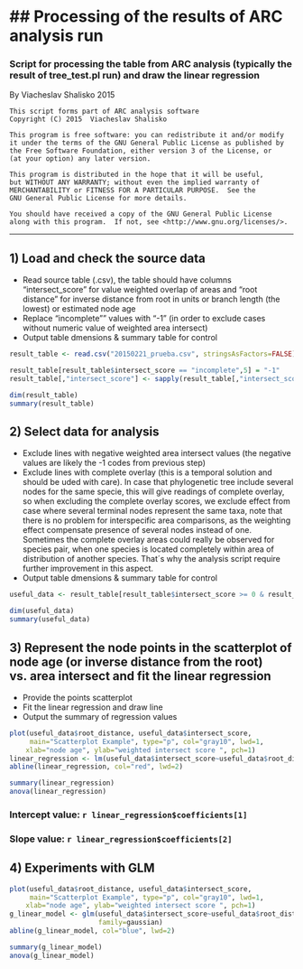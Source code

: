## Processing of the results of ARC analysis run
========================================================

### Script for processing the table from ARC analysis (typically the result of tree_test.pl run) and draw the linear regression

By Viacheslav Shalisko 2015

    This script forms part of ARC analysis software
    Copyright (C) 2015  Viacheslav Shalisko

    This program is free software: you can redistribute it and/or modify
    it under the terms of the GNU General Public License as published by
    the Free Software Foundation, either version 3 of the License, or
    (at your option) any later version.

    This program is distributed in the hope that it will be useful,
    but WITHOUT ANY WARRANTY; without even the implied warranty of
    MERCHANTABILITY or FITNESS FOR A PARTICULAR PURPOSE.  See the
    GNU General Public License for more details.

    You should have received a copy of the GNU General Public License
    along with this program.  If not, see <http://www.gnu.org/licenses/>.
    
-------------------

## 1) Load and check the source data

* Read source table (.csv), the table should have columns "intersect_score" for value weighted overlap of areas and "root distance" for inverse distance from root in units or branch length (the lowest) or estimated node age
* Replace "incomplete"" values with "-1" (in order to exclude cases without numeric value of weighted area intersect)
* Output table dmensions & summary table for control

```r
result_table <- read.csv("20150221_prueba.csv", stringsAsFactors=FALSE)

result_table[result_table$intersect_score == "incomplete",5] = "-1" 
result_table[,"intersect_score"] <- sapply(result_table[,"intersect_score"], as.numeric)

dim(result_table)
summary(result_table)
```

## 2) Select data for analysis

* Exclude lines with negative weighted area intersect values (the negative values are likely the -1 codes from previous step)
* Exclude lines with complete overlay (this is a temporal solution and should be uded with care). In case that phylogenetic tree include several nodes for the same specie, this will give readings of complete overlay, so when excluding the complete overlay scores, we exclude effect from case where several terminal nodes represent the same taxa, note that there is no problem for interspecific area comparisons, as the weighting effect compensate presence of several nodes instead of one. Sometimes the complete overlay areas could really be observed for species pair, when one species is located completely within area of distribution of another species. That´s why the analysis script require further improvement in this aspect.
* Output table dmensions & summary table for control

```r
useful_data <- result_table[result_table$intersect_score >= 0 & result_table$intersect_score < 1,]

dim(useful_data)
summary(useful_data)
```

## 3) Represent the node points in the scatterplot of node age (or inverse distance from the root) vs. area intersect and fit the linear regression

* Provide the points scatterplot
* Fit the linear regression and draw line
* Output the summary of regression values

```r
plot(useful_data$root_distance, useful_data$intersect_score, 
     main="Scatterplot Example", type="p", col="gray10", lwd=1,
    xlab="node age", ylab="weighted intersect score ", pch=1)
linear_regression <- lm(useful_data$intersect_score~useful_data$root_distance)
abline(linear_regression, col="red", lwd=2)

summary(linear_regression)
anova(linear_regression)

```

### Intercept value: `r linear_regression$coefficients[1]`
### Slope value: `r linear_regression$coefficients[2]`

## 4) Experiments with GLM


```r
plot(useful_data$root_distance, useful_data$intersect_score, 
     main="Scatterplot Example", type="p", col="gray10", lwd=1,
    xlab="node age", ylab="weighted intersect score ", pch=1)
g_linear_model <- glm(useful_data$intersect_score~useful_data$root_distance,
                      family=gaussian)
abline(g_linear_model, col="blue", lwd=2)

summary(g_linear_model)
anova(g_linear_model)

```

